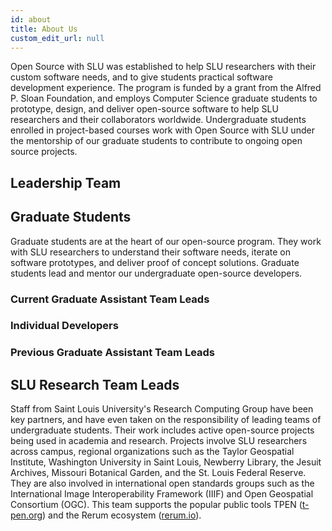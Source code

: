 ```yaml
---
id: about
title: About Us
custom_edit_url: null
---
```


<!-- Importing all the components -->

Open Source with SLU was established to help SLU researchers with their custom software needs, and to give students practical software development experience. The program is funded by a grant from the Alfred P. Sloan Foundation, and employs Computer Science graduate students to prototype, design, and deliver open-source software to help SLU researchers and their collaborators worldwide. Undergraduate students enrolled in project-based courses work with Open Source with SLU under the mentorship of our graduate students to contribute to ongoing open source projects.

## Leadership Team
<Leaders />

## Graduate Students
Graduate students are at the heart of our open-sour​ce program. They work with SLU researchers to understand their software needs, iterate on software prototypes, and deliver proof of concept solutions. Graduate students lead and mentor our undergraduate open-source developers.

### Current Graduate Assistant Team Leads
<TechLeads />

### Individual Developers
<IndDevs />

### Previous Graduate Assistant Team Leads
<PrevTechLeads />

## SLU Research Team Leads
Staff from Saint Louis University's Research Computing Group have been key partners, and have even taken on the responsibility of leading teams of undergraduate students. Their work includes active open-source projects being used in academia and research. Projects involve SLU researchers across campus, regional organizations such as the Taylor Geospatial Institute, Washington University in Saint Louis, Newberry Library, the Jesuit Archives, Missouri Botanical Garden, and the St. Louis Federal Reserve. They are also involved in international open standards groups such as the International Image Interoperability Framework (IIIF) and Open Geospatial Consortium (OGC). This team supports the popular public tools TPEN ([t-pen.org](https://t-pen.org)) and the Rerum ecosystem ([rerum.io](https://rerum.io)).

<ResTechLeads />